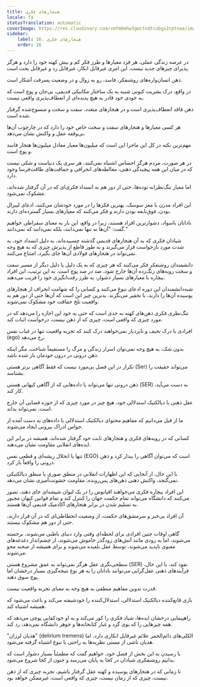```yaml
---
title: هنجارهای فکری
locale: fa
statusTranslation: automatic
coverImage: https://res.cloudinary.com/xmfm6mhw3gwctndtcubgx2rptnae/image/upload/v1741354419/small_cover_la_gran_rebelion_28716e29d2.webp
sidebar:
    label: 16. هنجارهای فکری
    order: 16
---
```

در عرصه زندگی عملی، هر فرد معیارها و طرز فکر کم و بیش کهنه خود را دارد و هرگز پذیرای چیزهای جدید نیست. این امری غیرقابل انکار، غیرقابل رد و غیرقابل بحث است.

ذهن انسان‌واره‌های روشنفکر، فاسد، رو به زوال و در وضعیت پسرفت آشکار است.

در واقع، درک بشریت کنونی شبیه به یک ساختار مکانیکی قدیمی، بی‌جان و پوچ است که به خودی خود قادر به هیچ پدیده‌ای از انعطاف‌پذیری واقعی نیست.

ذهن فاقد انعطاف‌پذیری است و در هنجارهای متعدد، سفت و سخت و منسوخ‌شده گرفتار شده است.

هر کسی معیارها و هنجارهای سفت و سخت خاص خود را دارد که در چارچوب آن‌ها بی‌وقفه عمل و واکنش نشان می‌دهد.

مهم‌ترین نکته در کل این ماجرا این است که میلیون‌ها معیار معادل میلیون‌ها هنجار فاسد و پوچ است.

در هر صورت، مردم هرگز احساس اشتباه نمی‌کنند، هر سری یک دنیاست و شکی نیست که در میان این همه پیچیدگی ذهنی، مغالطه‌های انحرافی و حماقت‌های طاقت‌فرسا وجود دارد.

اما معیار تنگ‌نظرانه توده‌ها، حتی از دور هم به انسداد فکری‌ای که در آن گرفتار شده‌اند، مشکوک نمی‌شود.

این افراد مدرن با مغز سوسک، بهترین فکرها را در مورد خودشان می‌کنند، ادعای لیبرال بودن، فوق‌نابغه بودن دارند و فکر می‌کنند که معیارهای بسیار گسترده‌ای دارند.

نادانان باسواد، دشوارترین افراد هستند، زیرا در واقع، این بار به معنای سقراطی خواهیم گفت: "آن‌ها نه تنها نمی‌دانند، بلکه نمی‌دانند که نمی‌دانند."

شیادان فکری که به آن هنجارهای قدیمی گذشته چسبیده‌اند، به دلیل انسداد خود، به شدت مورد بازخواست قرار می‌گیرند و به طور قاطع از پذیرش چیزی که به هیچ وجه نمی‌تواند در هنجارهای فولادی آن‌ها جای بگیرد، امتناع می‌کنند.

دانشمندان روشنفکر فکر می‌کنند که هر چیزی که به یک دلیل یا دلیل دیگر از مسیر سفت و سخت رویه‌های زنگ‌زده آن‌ها خارج شود، صد در صد پوچ است. به این ترتیب، این افراد بیچاره با معیارهای بسیار دشوار، به طرز رقت‌انگیزی خود را فریب می‌دهند.

شبه‌دانشمندان این دوره ادعای نبوغ می‌کنند و کسانی را که شهامت انحراف از هنجارهای پوسیده آن‌ها را دارند، با تحقیر می‌نگرند. بدترین چیز این است که آن‌ها حتی از دور هم به واقعیت تلخ حماقت خود مشکوک نمی‌شوند.

تنگ‌نظری فکری ذهن‌های کهنه به حدی است که حتی به خود این اجازه را می‌دهد که در مورد چیزی که واقعی است، چیزی که از ذهن نیست، درخواست اثبات کند.

افرادی با درک نحیف و نابردبار نمی‌خواهند درک کنند که تجربه واقعیت تنها در غیاب نفس (ego) رخ می‌دهد.

بدون شک، به هیچ وجه نمی‌توان اسرار زندگی و مرگ را مستقیماً شناخت، مگر اینکه ذهن درونی در درون خودمان باز شده باشد.

تکرار در این فصل بی‌مورد نیست که فقط آگاهی برتر هستی (Ser) می‌تواند حقیقت را بشناسد.

ذهن درونی تنها می‌تواند با داده‌هایی که از آگاهی کیهانی هستی (SER) به دست می‌آید، کار کند.

عقل ذهنی با دیالکتیک استدلالی خود، هیچ چیز در مورد چیزی که از حوزه قضایی آن خارج است، نمی‌تواند بداند.

ما از قبل می‌دانیم که مفاهیم محتوای دیالکتیک استدلالی با داده‌های به دست آمده از حواس ادراک بیرونی ایجاد می‌شوند.

کسانی که در رویه‌های فکری و هنجارهای ثابت خود گرفتار شده‌اند، همیشه در برابر این ایده‌های انقلابی مقاومت نشان می‌دهند.

تنها با انحلال ریشه‌ای و قطعی نفس (EGO) است که می‌توان آگاهی را بیدار کرد و ذهن درونی را واقعاً باز کرد.

با این حال، از آنجایی که این اظهارات انقلابی در منطق صوری یا منطق دیالکتیکی نمی‌گنجد، واکنش ذهنی ذهن‌های پس‌رونده، مقاومت خشونت‌آمیزی نشان می‌دهد.

این افراد بیچاره فکری می‌خواهند اقیانوس را در یک لیوان شیشه‌ای جای دهند، تصور می‌کنند که دانشگاه می‌تواند تمام حکمت جهان را کنترل کند و تمام قوانین کیهان مجبور به تسلیم شدن در برابر هنجارهای آکادمیک قدیمی آن‌ها هستند.

آن افراد بی‌خبر و سرمشق‌های حکمت، از وضعیت انحطاطی‌ای که در آن قرار دارند، حتی از دور هم مشکوک نیستند.

گاهی اوقات چنین افرادی برای لحظه‌ای وقتی وارد دنیای باطنی می‌شوند، برجسته می‌شوند، اما به زودی مانند آتش‌های زودگذر خاموش می‌شوند، از چشم‌انداز دغدغه‌های معنوی ناپدید می‌شوند، توسط عقل بلعیده می‌شوند و برای همیشه از صحنه محو می‌شوند.

سطحی‌نگری عقل هرگز نمی‌تواند به عمق مشروع هستی (SER) نفوذ کند، با این حال، فرآیندهای ذهنی عقل‌گرایی می‌توانند نادانان را به هر نوع نتیجه‌گیری بسیار درخشان اما پوچ سوق دهند.

قدرت تدوین مفاهیم منطقی به هیچ وجه به معنای تجربه واقعیت نیست.

بازی قانع‌کننده دیالکتیک استدلالی، استدلال‌کننده را خودشیفته می‌کند و باعث می‌شود که همیشه اشتباه کند.

راهپیمایی درخشان ایده‌ها، شیاد فکری را کور می‌کند و به او خودکفایی پوچی می‌دهد که همه چیزهایی را که بوی گرد و غبار کتابخانه‌ها و جوهر دانشگاه نمی‌دهد، رد کند.

"هذیان لرزان" (delirium tremens) الکلی‌های دائم‌الخمر علائم غیرقابل انکاری دارد، اما هذیان ناشی از مستی نظریه‌ها به راحتی با نبوغ اشتباه گرفته می‌شود.

با رسیدن به این بخش از فصل خود، خواهیم گفت که مطمئناً بسیار دشوار است که بدانیم روشنفکری شیادان در کجا به پایان می‌رسد و جنون از کجا شروع می‌شود.

تا زمانی که در هنجارهای پوسیده و کهنه عقل گرفتار باشیم، تجربه چیزی که از ذهن نیست، چیزی که از زمان نیست، چیزی که واقعی است، غیرممکن خواهد بود.

